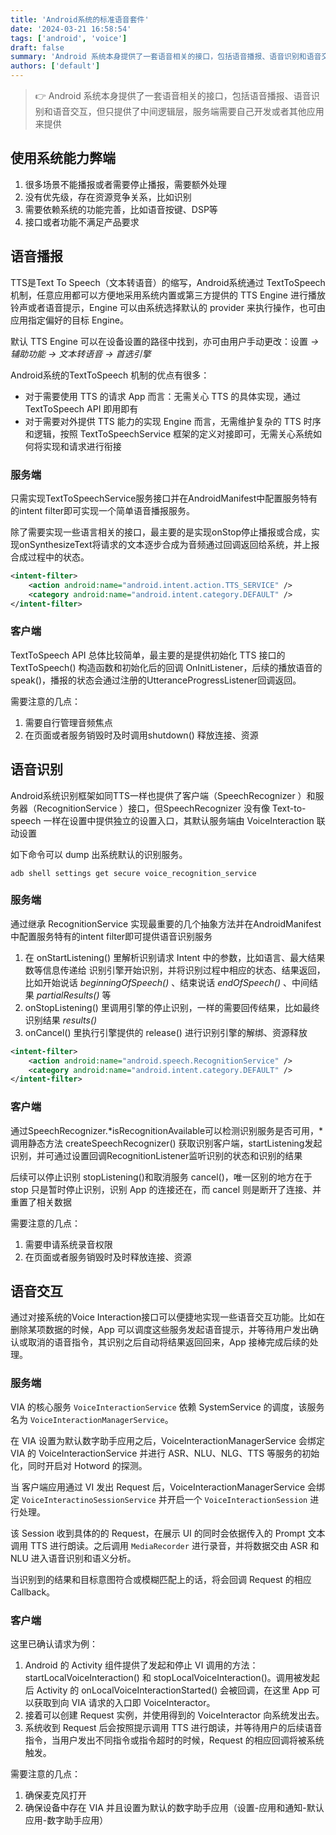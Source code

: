 ```yaml
---
title: 'Android系统的标准语音套件'
date: '2024-03-21 16:58:54'
tags: ['android', 'voice']
draft: false
summary: 'Android 系统本身提供了一套语音相关的接口，包括语音播报、语音识别和语音交互，但只提供了中间逻辑层，服务端需要自己开发或者其他应用来提供'
authors: ['default']
---
```


> 👉 Android 系统本身提供了一套语音相关的接口，包括语音播报、语音识别和语音交互，但只提供了中间逻辑层，服务端需要自己开发或者其他应用来提供

## 使用系统能力弊端

1. 很多场景不能播报或者需要停止播报，需要额外处理
2. 没有优先级，存在资源竞争关系，比如识别
3. 需要依赖系统的功能完善，比如语音按键、DSP等
4. 接口或者功能不满足产品要求

## 语音播报

TTS是Text To Speech（文本转语音）的缩写，Android系统通过 TextToSpeech 机制，任意应用都可以方便地采用系统内置或第三方提供的 TTS Engine 进行播放铃声或者语音提示，Engine 可以由系统选择默认的 provider 来执行操作，也可由应用指定偏好的目标 Engine。

默认 TTS Engine 可以在设备设置的路径中找到，亦可由用户手动更改：设置 _-> 辅助功能 -> 文本转语音 -> 首选引擎_

Android系统的TextToSpeech 机制的优点有很多：

- 对于需要使用 TTS 的请求 App 而言：无需关心 TTS 的具体实现，通过 TextToSpeech API 即用即有
- 对于需要对外提供 TTS 能力的实现 Engine 而言，无需维护复杂的 TTS 时序和逻辑，按照 TextToSpeechService 框架的定义对接即可，无需关心系统如何将实现和请求进行衔接

### 服务端

只需实现TextToSpeechService服务接口并在AndroidManifest中配置服务特有的intent filter即可实现一个简单语音播报服务。

除了需要实现一些语言相关的接口，最主要的是实现onStop停止播报或合成，实现onSynthesizeText将请求的文本逐步合成为音频通过回调返回给系统，并上报合成过程中的状态。

```xml
<intent-filter>
    <action android:name="android.intent.action.TTS_SERVICE" />
    <category android:name="android.intent.category.DEFAULT" />
</intent-filter>
```

### 客户端

TextToSpeech API 总体比较简单，最主要的是提供初始化 TTS 接口的 TextToSpeech() 构造函数和初始化后的回调 OnInitListener，后续的播放语音的speak()，播报的状态会通过注册的UtteranceProgressListener回调返回。

需要注意的几点：

1. 需要自行管理音频焦点
2. 在页面或者服务销毁时及时调用shutdown() 释放连接、资源

## 语音识别

Android系统识别框架如同TTS一样也提供了客户端（SpeechRecognizer ）和服务器（RecognitionService ）接口，但SpeechRecognizer 没有像 Text-to-speech 一样在设置中提供独立的设置入口，其默认服务端由 VoiceInteraction 联动设置

如下命令可以 dump 出系统默认的识别服务。

```
adb shell settings get secure voice_recognition_service
```

### 服务端

通过继承 RecognitionService 实现最重要的几个抽象方法并在AndroidManifest中配置服务特有的intent filter即可提供语音识别服务

1. 在 onStartListening() 里解析识别请求 Intent 中的参数，比如语言、最大结果数等信息传递给 识别引擎开始识别，并将识别过程中相应的状态、结果返回，比如开始说话 _beginningOfSpeech()_ 、结束说话 _endOfSpeech()_ 、中间结果 _partialResults()_ 等
2. onStopListening() 里调用引擎的停止识别，一样的需要回传结果，比如最终识别结果 _results()_
3. onCancel() 里执行引擎提供的 release() 进行识别引擎的解绑、资源释放

```xml
<intent-filter>
    <action android:name="android.speech.RecognitionService" />
    <category android:name="android.intent.category.DEFAULT" />
</intent-filter>
```

### 客户端

通过SpeechRecognizer.*isRecognitionAvailable可以检测识别服务是否可用，*调用静态方法 createSpeechRecognizer() 获取识别客户端，startListening发起识别，并可通过设置回调RecognitionListener监听识别的状态和识别的结果

后续可以停止识别 stopListening()和取消服务 cancel()，唯一区别的地方在于 stop 只是暂时停止识别，识别 App 的连接还在，而 cancel 则是断开了连接、并重置了相关数据

需要注意的几点：

1. 需要申请系统录音权限
2. 在页面或者服务销毁时及时释放连接、资源

## 语音交互

通过对接系统的Voice Interaction接口可以便捷地实现一些语音交互功能。比如在删除某项数据的时候，App 可以调度这些服务发起语音提示，并等待用户发出确认或取消的语音指令，其识别之后自动将结果返回回来，App 接棒完成后续的处理。

### 服务端

VIA 的核心服务 `VoiceInteractionService` 依赖 SystemService 的调度，该服务名为 `VoiceInteractionManagerService`。

在 VIA 设置为默认数字助手应用之后，VoiceInteractionManagerService 会绑定 VIA 的 VoiceInteractionService 并进行 ASR、NLU、NLG、TTS 等服务的初始化，同时开启对 Hotword 的探测。

当 客户端应用通过 VI 发出 Request 后，VoiceInteractionManagerService 会绑定 `VoiceInteractinoSessionService` 并开启一个 `VoiceInteractionSession` 进行处理。

该 Session 收到具体的的 Request，在展示 UI 的同时会依据传入的 Prompt 文本调用 TTS 进行朗读。之后调用 `MediaRecorder` 进行录音，并将数据交由 ASR 和 NLU 进入语音识别和语义分析。

当识别到的结果和目标意图符合或模糊匹配上的话，将会回调 Request 的相应 Callback。

### 客户端

这里已确认请求为例：

1. Android 的 Activity 组件提供了发起和停止 VI 调用的方法：startLocalVoiceInteraction() 和 stopLocalVoiceInteraction()。调用被发起后 Activity 的 onLocalVoiceInteractionStarted() 会被回调，在这里 App 可以获取到向 VIA 请求的入口即 VoiceInteractor。
2. 接着可以创建 Request 实例，并使用得到的 VoiceInteractor 向系统发出去。
3. 系统收到 Request 后会按照提示调用 TTS 进行朗读，并等待用户的后续语音指令，当用户发出不同指令或指令超时的时候，Request 的相应回调将被系统触发。

需要注意的几点：

1. 确保麦克风打开
2. 确保设备中存在 VIA 并且设置为默认的数字助手应用（设置-应用和通知-默认应用-数字助手应用）
